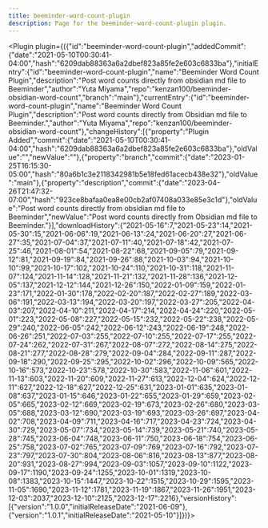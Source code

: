 ---
title: beeminder-word-count-plugin
description: Page for the beeminder-word-count-plugin plugin.
---


<Plugin plugin={({"id":"beeminder-word-count-plugin","addedCommit":{"date":"2021-05-10T00:30:41-04:00","hash":"6209dab88363a6a2dbef823a85fe2e603c6833ba"},"initialEntry":{"id":"beeminder-word-count-plugin","name":"Beeminder Word Count Plugin","description":"Post word counts directly from obsidian md file to Beeminder","author":"Yuta Miyama","repo":"kenzan100/beeminder-obsidian-word-count","branch":"main"},"currentEntry":{"id":"beeminder-word-count-plugin","name":"Beeminder Word Count Plugin","description":"Post word counts directly from Obsidian md file to Beeminder.","author":"Yuta Miyama","repo":"kenzan100/beeminder-obsidian-word-count"},"changeHistory":[{"property":"Plugin Added","commit":{"date":"2021-05-10T00:30:41-04:00","hash":"6209dab88363a6a2dbef823a85fe2e603c6833ba"},"oldValue":"","newValue":""},{"property":"branch","commit":{"date":"2023-01-25T16:15:30-05:00","hash":"80a6b1c3e2118342981b5e18fed61acecb438e32"},"oldValue":"main"},{"property":"description","commit":{"date":"2023-04-26T21:47:32-07:00","hash":"923ce8bafaa0ea8e00cb2af07408a033e85e3c1d"},"oldValue":"Post word counts directly from obsidian md file to Beeminder","newValue":"Post word counts directly from Obsidian md file to Beeminder."}],"downloadHistory":{"2021-05-16":7,"2021-05-23":14,"2021-05-30":15,"2021-06-06":19,"2021-06-13":24,"2021-06-20":27,"2021-06-27":35,"2021-07-04":37,"2021-07-11":40,"2021-07-18":42,"2021-07-25":46,"2021-08-01":54,"2021-08-22":68,"2021-09-05":79,"2021-09-12":81,"2021-09-19":84,"2021-09-26":88,"2021-10-03":94,"2021-10-10":99,"2021-10-17":102,"2021-10-24":110,"2021-10-31":118,"2021-11-07":124,"2021-11-14":128,"2021-11-21":132,"2021-11-28":136,"2021-12-05":137,"2021-12-12":144,"2021-12-26":150,"2022-01-09":159,"2022-01-23":171,"2022-01-30":178,"2022-02-20":187,"2022-02-27":189,"2022-03-06":191,"2022-03-13":194,"2022-03-20":197,"2022-03-27":205,"2022-04-03":207,"2022-04-10":211,"2022-04-17":214,"2022-04-24":220,"2022-05-01":223,"2022-05-08":227,"2022-05-15":232,"2022-05-22":238,"2022-05-29":240,"2022-06-05":242,"2022-06-12":243,"2022-06-19":248,"2022-06-26":251,"2022-07-03":255,"2022-07-10":255,"2022-07-17":255,"2022-07-24":262,"2022-07-31":267,"2022-08-07":272,"2022-08-14":275,"2022-08-21":277,"2022-08-28":279,"2022-09-04":284,"2022-09-11":287,"2022-09-18":290,"2022-09-25":295,"2022-10-02":296,"2022-10-09":565,"2022-10-16":573,"2022-10-23":578,"2022-10-30":583,"2022-11-06":601,"2022-11-13":603,"2022-11-20":609,"2022-11-27":613,"2022-12-04":624,"2022-12-11":627,"2022-12-18":627,"2022-12-25":631,"2023-01-01":635,"2023-01-08":637,"2023-01-15":646,"2023-01-22":655,"2023-01-29":659,"2023-02-05":665,"2023-02-12":669,"2023-02-19":673,"2023-02-26":680,"2023-03-05":688,"2023-03-12":690,"2023-03-19":693,"2023-03-26":697,"2023-04-02":708,"2023-04-09":711,"2023-04-16":717,"2023-04-23":724,"2023-04-30":729,"2023-05-07":734,"2023-05-14":739,"2023-05-21":740,"2023-05-28":745,"2023-06-04":748,"2023-06-11":750,"2023-06-18":754,"2023-06-25":758,"2023-07-02":765,"2023-07-09":769,"2023-07-16":792,"2023-07-23":797,"2023-07-30":804,"2023-08-06":816,"2023-08-13":877,"2023-08-20":931,"2023-08-27":994,"2023-09-03":1057,"2023-09-10":1122,"2023-09-17":1190,"2023-09-24":1255,"2023-10-01":1319,"2023-10-08":1383,"2023-10-15":1447,"2023-10-22":1515,"2023-10-29":1595,"2023-11-05":1690,"2023-11-12":1781,"2023-11-19":1867,"2023-11-26":1951,"2023-12-03":2037,"2023-12-10":2125,"2023-12-17":2216},"versionHistory":[{"version":"1.0.0","initialReleaseDate":"2021-06-09"},{"version":"1.0.1","initialReleaseDate":"2021-05-10"}]})}></Plugin>